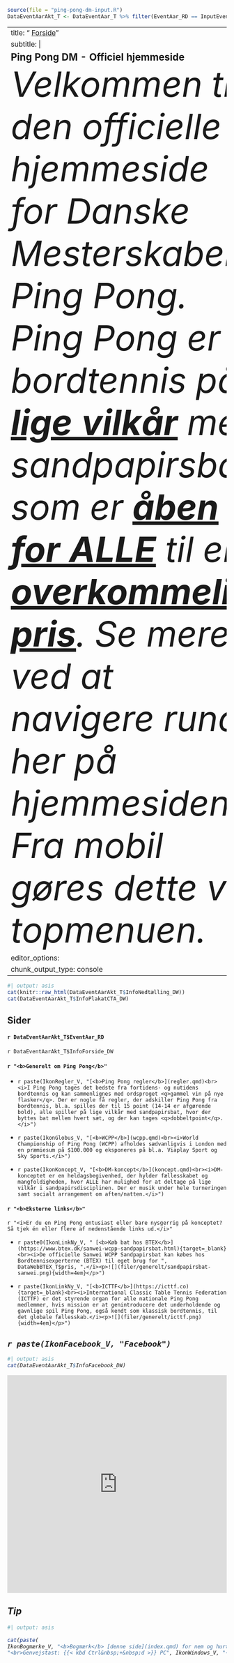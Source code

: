 ```r
source(file = "ping-pong-dm-input.R")
DataEventAarAkt_T <- DataEventAar_T %>% filter(EventAar_RD == InputEventAarAkt_V)
```

---
title: "<iconify-icon icon=mdi:home></iconify-icon> <u>Forside</u>"
subtitle: |
  <b style=font-size:140%>Ping Pong DM - Officiel hjemmeside</b><br><i style=font-size:80>Velkommen til den officielle hjemmeside for Danske Mesterskaber i Ping Pong. Ping Pong er bordtennis på <b><u>lige vilkår</u></b> med sandpapirsbat, som er <b><u>åben for ALLE</u></b> til en <b><u>overkommelig pris</u></b>. Se mere ved at navigere rundt her på hjemmesiden. Fra mobil gøres dette via topmenuen.</i>
editor_options: 
  chunk_output_type: console
---

```r
#| output: asis
cat(knitr::raw_html(DataEventAarAkt_T$InfoNedtælling_DW))
cat(DataEventAarAkt_T$InfoPlakatCTA_DW)
```

::: callout-tip
## Sider

::: grid
::: {.g-col-12 .g-col-md-4}
#### **`r DataEventAarAkt_T$EventAar_RD`**

`r DataEventAarAkt_T$InfoForside_DW`
:::

::: {.g-col-12 .g-col-md-4}
#### `r "<b>Generelt om Ping Pong</b>"`

-   `r paste(IkonRegler_V, "[<b>Ping Pong regler</b>](regler.qmd)<br><i>I Ping Pong tages det bedste fra fortidens- og nutidens bordtennis og kan sammenlignes med ordsproget <q>gammel vin på nye flasker</q>. Der er nogle få regler, der adskiller Ping Pong fra bordtennis, bl.a. spilles der til 15 point (14-14 er afgørende bold), alle spiller på lige vilkår med sandpapirsbat, hvor der byttes bat mellem hvert sæt, og der kan tages <q>dobbeltpoint</q>.</i>")`

-   `r paste(IkonGlobus_V, "[<b>WCPP</b>](wcpp.qmd)<br><i>World Championship of Ping Pong (WCPP) afholdes sædvanligvis i London med en præmiesum på $100.000 og eksponeres på bl.a. Viaplay Sport og Sky Sports.</i>")`

-   `r paste(IkonKoncept_V, "[<b>DM-koncept</b>](koncept.qmd)<br><i>DM-konceptet er en heldagsbegivenhed, der hylder fællesskabet og mangfoldigheden, hvor ALLE har mulighed for at deltage på lige vilkår i sandpapirsdisciplinen. Der er musik under hele turneringen samt socialt arrangement om aften/natten.</i>")`
:::

::: {.g-col-12 .g-col-md-4}
#### `r "<b>Eksterne links</b>"`

`r "<i>Er du en Ping Pong entusiast eller bare nysgerrig på konceptet? Så tjek én eller flere af nedenstående links ud.</i>"`

-   `r paste0(IkonLinkNy_V, " [<b>Køb bat hos BTEX</b>](https://www.btex.dk/sanwei-wcpp-sandpapirsbat.html){target=_blank}<br><i>De officielle Sanwei WCPP Sandpapirsbat kan købes hos Bordtennisexperterne (BTEX) til eget brug for ", DataWebBTEX_T$pris, ".</i><p>![](filer/generelt/sandpapirsbat-sanwei.png){width=4em}</p>")`

-   `r paste(IkonLinkNy_V, "[<b>ICTTF</b>](https://icttf.co){target=_blank}<br><i>International Classic Table Tennis Federation (ICTTF) er det styrende organ for alle nationale Ping Pong medlemmer, hvis mission er at genintroducere det underholdende og gavnlige spil Ping Pong, også kendt som klassisk bordtennis, til det globale fællesskab.</i><p>![](filer/generelt/icttf.png){width=4em}</p>")`
:::
:::
:::

::: {.callout-note style="font-style:italic" icon="false"}
## `r paste(IkonFacebook_V, "Facebook")`

```r
#| output: asis
cat(DataEventAarAkt_T$InfoFacebook_DW)
```
:::

```{=html}
<iframe src="https://www.facebook.com/plugins/page.php?href=https://www.facebook.com/{{< var var.facebook_side_id >}}&tabs=timeline,events,messages&width=320&" width="100%" height="500" style="border:none;overflow:hidden" scrolling="no" frameborder="0" allowfullscreen="true" allow="autoplay;clipboard-write;encrypted-media;picture-in-picture;web-share"></iframe>
```
::: {.callout-tip style="font-style:italic"}
## Tip

```r
#| output: asis

cat(paste(
IkonBogmærke_V, "<b>Bogmærk</b> [denne side](index.qmd) for nem og hurtig adgang.",
"<br>Genvejstast: {{< kbd Ctrl&nbsp;+&nbsp;d >}} PC", IkonWindows_V, "∙ {{< kbd ⌘&nbsp;+&nbsp;d >}} Mac", IkonMac_V))
```
:::
